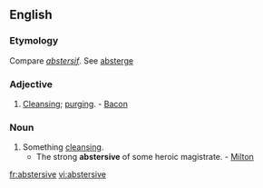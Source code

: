 ==English==

===Etymology===
Compare {{etyl|fr}} ''[[abstersif]]''. See [[absterge]]

===Adjective===
{{en-adj}}

# [[cleansing|Cleansing]]; [[purging]]. - [[Bacon]]

===Noun===
{{en-noun}}

# Something [[cleansing]].
#* The strong '''abstersive''' of some heroic magistrate. - [[Milton]]

[[fr:abstersive]]
[[vi:abstersive]]
